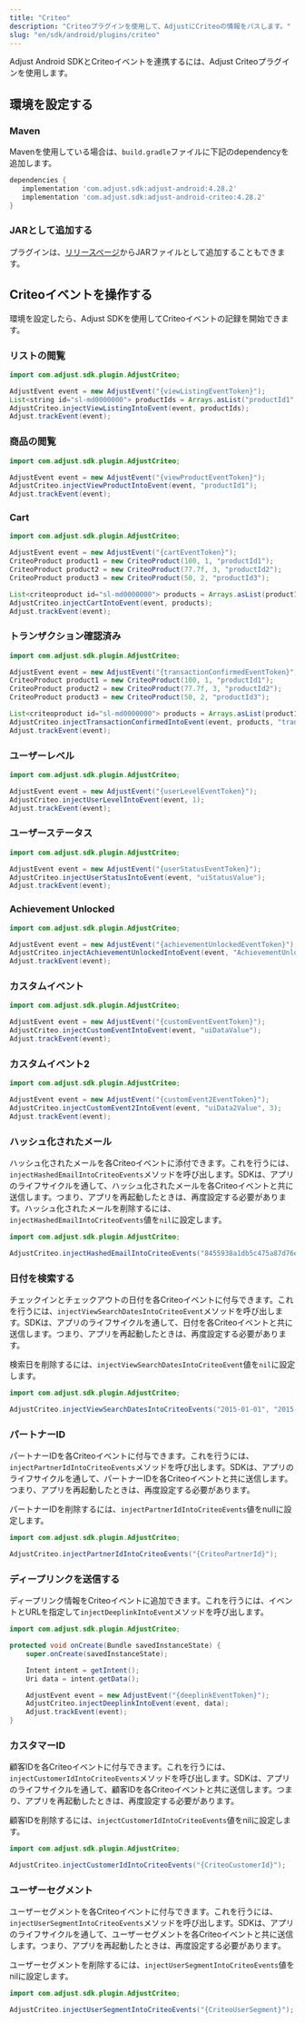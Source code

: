 ```yaml
---
title: "Criteo"
description: "Criteoプラグインを使用して、AdjustにCriteoの情報をパスします。"
slug: "en/sdk/android/plugins/criteo"
---
```

Adjust Android SDKとCriteoイベントを連携するには、Adjust Criteoプラグインを使用します。

環境を設定する
-------

### Maven

Mavenを使用している場合は、`build.gradle`ファイルに下記のdependencyを追加します。

```groovy
dependencies {
   implementation 'com.adjust.sdk:adjust-android:4.28.2'
   implementation 'com.adjust.sdk:adjust-android-criteo:4.28.2'
}
```

### JARとして追加する

プラグインは、[リリースページ](https://github.com/adjust/android_sdk/releases)からJARファイルとして追加することもできます。

Criteoイベントを操作する
---------------

環境を設定したら、Adjust SDKを使用してCriteoイベントの記録を開始できます。

### リストの閲覧

```java
import com.adjust.sdk.plugin.AdjustCriteo;

AdjustEvent event = new AdjustEvent("{viewListingEventToken}");
List<string id="sl-md0000000"> productIds = Arrays.asList("productId1", "productId2", "productId3");
AdjustCriteo.injectViewListingIntoEvent(event, productIds);
Adjust.trackEvent(event);
```

### 商品の閲覧

```java
import com.adjust.sdk.plugin.AdjustCriteo;

AdjustEvent event = new AdjustEvent("{viewProductEventToken}");
AdjustCriteo.injectViewProductIntoEvent(event, "productId1");
Adjust.trackEvent(event);
```

### Cart

```java
import com.adjust.sdk.plugin.AdjustCriteo;

AdjustEvent event = new AdjustEvent("{cartEventToken}");
CriteoProduct product1 = new CriteoProduct(100, 1, "productId1");
CriteoProduct product2 = new CriteoProduct(77.7f, 3, "productId2");
CriteoProduct product3 = new CriteoProduct(50, 2, "productId3");

List<criteoproduct id="sl-md0000000"> products = Arrays.asList(product1, product2, product3);
AdjustCriteo.injectCartIntoEvent(event, products);
Adjust.trackEvent(event);
```

### トランザクション確認済み

```java
import com.adjust.sdk.plugin.AdjustCriteo;

AdjustEvent event = new AdjustEvent("{transactionConfirmedEventToken}");
CriteoProduct product1 = new CriteoProduct(100, 1, "productId1");
CriteoProduct product2 = new CriteoProduct(77.7f, 3, "productId2");
CriteoProduct product3 = new CriteoProduct(50, 2, "productId3");

List<criteoproduct id="sl-md0000000"> products = Arrays.asList(product1, product2, product3);
AdjustCriteo.injectTransactionConfirmedIntoEvent(event, products, "transactionId", "newCustomerId");
Adjust.trackEvent(event);
```

### ユーザーレベル

```java
import com.adjust.sdk.plugin.AdjustCriteo;

AdjustEvent event = new AdjustEvent("{userLevelEventToken}");
AdjustCriteo.injectUserLevelIntoEvent(event, 1);
Adjust.trackEvent(event);
```

### ユーザーステータス

```java
import com.adjust.sdk.plugin.AdjustCriteo;

AdjustEvent event = new AdjustEvent("{userStatusEventToken}");
AdjustCriteo.injectUserStatusIntoEvent(event, "uiStatusValue");
Adjust.trackEvent(event);
```

### Achievement Unlocked

```java
import com.adjust.sdk.plugin.AdjustCriteo;

AdjustEvent event = new AdjustEvent("{achievementUnlockedEventToken}");
AdjustCriteo.injectAchievementUnlockedIntoEvent(event, "AchievementUnlocked");
Adjust.trackEvent(event);
```

### カスタムイベント

```java
import com.adjust.sdk.plugin.AdjustCriteo;

AdjustEvent event = new AdjustEvent("{customEventEventToken}");
AdjustCriteo.injectCustomEventIntoEvent(event, "uiDataValue");
Adjust.trackEvent(event);
```

### カスタムイベント2

```java
import com.adjust.sdk.plugin.AdjustCriteo;

AdjustEvent event = new AdjustEvent("{customEvent2EventToken}");
AdjustCriteo.injectCustomEvent2IntoEvent(event, "uiData2Value", 3);
Adjust.trackEvent(event);
```

### ハッシュ化されたメール

ハッシュ化されたメールを各Criteoイベントに添付できます。これを行うには、`injectHashedEmailIntoCriteoEvents`メソッドを呼び出します。SDKは、アプリのライフサイクルを通して、ハッシュ化されたメールを各Criteoイベントと共に送信します。つまり、アプリを再起動したときは、再度設定する必要があります。ハッシュ化されたメールを削除するには、`injectHashedEmailIntoCriteoEvents`値を`nil`に設定します。

```java
import com.adjust.sdk.plugin.AdjustCriteo;

AdjustCriteo.injectHashedEmailIntoCriteoEvents("8455938a1db5c475a87d76edacb6284e");
```

### 日付を検索する

チェックインとチェックアウトの日付を各Criteoイベントに付与できます。これを行うには、`injectViewSearchDatesIntoCriteoEvent`メソッドを呼び出します。SDKは、アプリのライフサイクルを通して、日付を各Criteoイベントと共に送信します。つまり、アプリを再起動したときは、再度設定する必要があります。

検索日を削除するには、`injectViewSearchDatesIntoCriteoEvent`値を`nil`に設定します。

```java
import com.adjust.sdk.plugin.AdjustCriteo;

AdjustCriteo.injectViewSearchDatesIntoCriteoEvents("2015-01-01", "2015-01-07");
```

### パートナーID

パートナーIDを各Criteoイベントに付与できます。これを行うには、`injectPartnerIdIntoCriteoEvents`メソッドを呼び出します。SDKは、アプリのライフサイクルを通して、パートナーIDを各Criteoイベントと共に送信します。つまり、アプリを再起動したときは、再度設定する必要があります。

パートナーIDを削除するには、`injectPartnerIdIntoCriteoEvents`値をnullに設定します。

```java
import com.adjust.sdk.plugin.AdjustCriteo;

AdjustCriteo.injectPartnerIdIntoCriteoEvents("{CriteoPartnerId}");
```

### ディープリンクを送信する

ディープリンク情報をCriteoイベントに追加できます。これを行うには、イベントとURLを指定して`injectDeeplinkIntoEvent`メソッドを呼び出します。

```java
import com.adjust.sdk.plugin.AdjustCriteo;

protected void onCreate(Bundle savedInstanceState) {
    super.onCreate(savedInstanceState);

    Intent intent = getIntent();
    Uri data = intent.getData();

    AdjustEvent event = new AdjustEvent("{deeplinkEventToken}");
    AdjustCriteo.injectDeeplinkIntoEvent(event, data);
    Adjust.trackEvent(event);
}
```

### カスタマーID

顧客IDを各Criteoイベントに付与できます。これを行うには、`injectCustomerIdIntoCriteoEvents`メソッドを呼び出します。SDKは、アプリのライフサイクルを通して、顧客IDを各Criteoイベントと共に送信します。つまり、アプリを再起動したときは、再度設定する必要があります。

顧客IDを削除するには、`injectCustomerIdIntoCriteoEvents`値をnilに設定します。

```java
import com.adjust.sdk.plugin.AdjustCriteo;

AdjustCriteo.injectCustomerIdIntoCriteoEvents("{CriteoCustomerId}");
```

### ユーザーセグメント

ユーザーセグメントを各Criteoイベントに付与できます。これを行うには、`injectUserSegmentIntoCriteoEvents`メソッドを呼び出します。SDKは、アプリのライフサイクルを通して、ユーザーセグメントを各Criteoイベントと共に送信します。つまり、アプリを再起動したときは、再度設定する必要があります。

ユーザーセグメントを削除するには、`injectUserSegmentIntoCriteoEvents`値をnilに設定します。

```java
import com.adjust.sdk.plugin.AdjustCriteo;

AdjustCriteo.injectUserSegmentIntoCriteoEvents("{CriteoUserSegment}");
```

